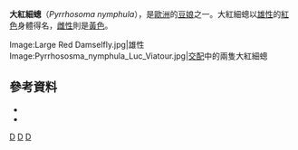 {{Speciesbox
| taxon = Pyrrhosoma nymphula
| image = Pyrrhosoma nymphula.jpg
| binomial_authority = (Sulzer, 1776)
}}
'''大紅細蟌'''（''Pyrrhosoma nymphula''），是[[歐洲|歐洲]]的[[豆娘|豆娘]]之一。大紅細蟌以[[雄性|雄性]]的[[紅色|紅色]]身體得名，[[雌性|雌性]]則是[[黃色|黃色]]。

<gallery>
Image:Large Red Damselfly.jpg|雄性
Image:Pyrrhososma_nymphula_Luc_Viatour.jpg|[[交配|交配]]中的兩隻大紅細蟌
</gallery>

==參考資料==
*{{cite web|title=Pyrrhosoma nymphula - Large Red Damselfly|url=http://british-dragonflies.org.uk/species/large-red-damselfly|publisher=British Dragonfly Society|accessdate=28 May 2011|archive-date=2011-05-06|archive-url=https://web.archive.org/web/20110506011140/http://www.british-dragonflies.org.uk/species/large-red-damselfly|dead-url=no}}
*{{YouTube|YhAMvwlw2u8}}
{{taxonbar}}
[[Category:_1776年描述的昆虫|D]]
[[Category:細蟌科|D]]
[[Category:歐洲動物|D]]